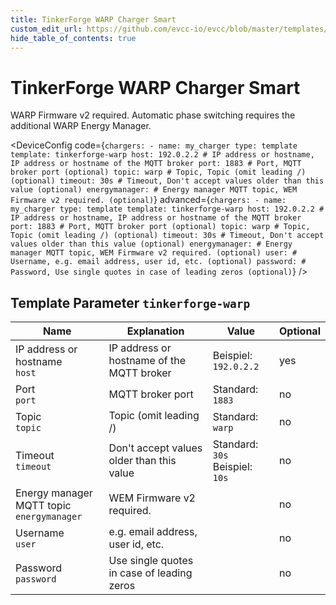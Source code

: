 ```yaml
---
title: TinkerForge WARP Charger Smart
custom_edit_url: https://github.com/evcc-io/evcc/blob/master/templates/definition/charger/tinkerforge-warp.yaml
hide_table_of_contents: true
---
```



# TinkerForge WARP Charger Smart

<div className="device-detail-container">
  <div className="device-detail-content">
    <DeviceFeatures features="mA,1p3p,rfid" />

WARP Firmware v2 required. Automatic phase switching requires the additional WARP Energy Manager.


<DeviceConfig code={`chargers:
    - name: my_charger
      type: template
      template: tinkerforge-warp
      host: 192.0.2.2 # IP address or hostname, IP address or hostname of the MQTT broker
      port: 1883 # Port, MQTT broker port (optional)
      topic: warp # Topic, Topic (omit leading /) (optional)
      timeout: 30s # Timeout, Don't accept values older than this value (optional)
      energymanager: # Energy manager MQTT topic, WEM Firmware v2 required. (optional)`} advanced={`chargers:
    - name: my_charger
      type: template
      template: tinkerforge-warp
      host: 192.0.2.2 # IP address or hostname, IP address or hostname of the MQTT broker
      port: 1883 # Port, MQTT broker port (optional)
      topic: warp # Topic, Topic (omit leading /) (optional)
      timeout: 30s # Timeout, Don't accept values older than this value (optional)
      energymanager: # Energy manager MQTT topic, WEM Firmware v2 required. (optional)
      user: # Username, e.g. email address, user id, etc. (optional)
      password: # Password, Use single quotes in case of leading zeros (optional)`} />
  </div>
  <div className="device-detail-icon">
    <evcc-icon
      type="charger"
      name="tinkerforge-warp-charger-smart"
      size="400px"
      alt="TinkerForge WARP Charger Smart"
      className="device-detail-icon-img"
    ></evcc-icon>
  </div>
</div>

## Template Parameter `tinkerforge-warp`

| Name | Explanation | Value | Optional |
|-----------|-------------|-------|----------|
| IP address or hostname<br/>`host` | IP address or hostname of the MQTT broker | Beispiel: `192.0.2.2` | yes |
| Port<br/>`port` | MQTT broker port | Standard: `1883` | no |
| Topic<br/>`topic` | Topic (omit leading /) | Standard: `warp` | no |
| Timeout<br/>`timeout` | Don't accept values older than this value | Standard: `30s`<br/>Beispiel: `10s` | no |
| Energy manager MQTT topic<br/>`energymanager` | WEM Firmware v2 required. |  | no |
| Username<br/>`user` | e.g. email address, user id, etc. |  | no |
| Password<br/>`password` | Use single quotes in case of leading zeros |  | no |

